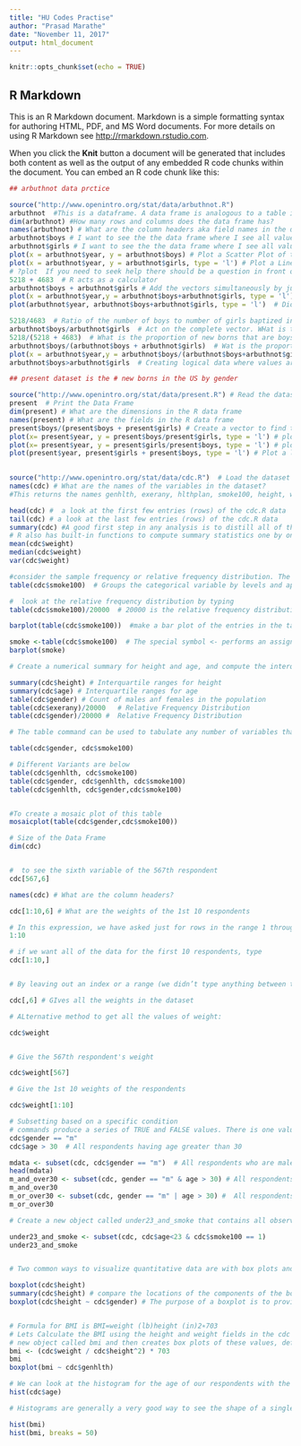 ```yaml
---
title: "HU Codes Practise"
author: "Prasad Marathe"
date: "November 11, 2017"
output: html_document
---
```


```r
knitr::opts_chunk$set(echo = TRUE)
```

## R Markdown

This is an R Markdown document. Markdown is a simple formatting syntax for authoring HTML, PDF, and MS Word documents. For more details on using R Markdown see <http://rmarkdown.rstudio.com>.

When you click the **Knit** button a document will be generated that includes both content as well as the output of any embedded R code chunks within the document. You can embed an R code chunk like this:

```r

## arbuthnot data prctice

source("http://www.openintro.org/stat/data/arbuthnot.R")
arbuthnot  #This is a dataframe. A data frame is analogous to a table in SQL or speadsheet with rows and columns
dim(arbuthnot) #How many rows and columns does the data frame has?
names(arbuthnot) # What are the column headers aka field names in the data frame
arbuthnot$boys # I want to see the the data frame where I see all values of # boys that were baptized. This is a vector which has a set of values, They are not structured in a table
arbuthnot$girls # I want to see the the data frame where I see all values of # girls that were baptized. This is a vector which has a set of values They are not structured in a table
plot(x = arbuthnot$year, y = arbuthnot$boys) # Plot a Scatter Plot of the boys with X-axis being Year and Y axis being COunt of boys
plot(x = arbuthnot$year, y = arbuthnot$girls, type = 'l') # Plot a Line Chart to show the trend of #girls baptized by year
# ?plot  If you need to seek help there should be a question in front of the function
5218 + 4683  # R acts as a calculator
arbuthnot$boys + arbuthnot$girls # Add the vectors simultaneously by just adding the vectors. The new vector represents sum of the vectors 
plot(x = arbuthnot$year,y = arbuthnot$boys+arbuthnot$girls, type = 'l')  # How many girls & boys were baptized per year?
plot(arbuthnot$year, arbuthnot$boys+arbuthnot$girls, type = 'l')  # Did not mention x and y as the default 1st variable is year and default 2nd variable is y

5218/4683  # Ratio of the number of boys to number of girls baptized in 1629
arbuthnot$boys/arbuthnot$girls  # Act on the complete vector. WHat is the ratio of # boys to girls for all years 
5218/(5218 + 4683)  # What is the proportion of new borns that are boys
arbuthnot$boys/(arbuthnot$boys + arbuthnot$girls)  # Wat is the proportions of new borns that are boys for all the years
plot(x = arbuthnot$year,y = arbuthnot$boys/(arbuthnot$boys+arbuthnot$girls), type = 'l') # What is the proportion of new borns that are boys in a line chart
arbuthnot$boys>arbuthnot$girls  # Creating logical data where values are TRUE or FALSE. Comparing 2 numerical values
```


```r
## present dataset is the # new borns in the US by gender

source("http://www.openintro.org/stat/data/present.R") # Read the dataset on the web in R
present  # Print the Data Frame
dim(present) # What are the dimensions in the R data frame
names(present) # What are the fields in the R data frame
present$boys/(present$boys + present$girls) # Create a vector to find the propotion of new borns that are boys 
plot(x= present$year, y = present$boys/present$girls, type = 'l') # plot a line chart of ratio of boys to girls. Whats the insight?
plot(x= present$year, y = present$girls/present$boys, type = 'l') # plot a line chart of ratio of girls to boys Whats the insight?
plot(present$year, present$girls + present$boys, type = 'l') # Plot a line chart of the totla number of new borns in the US by year
 
```


```r
source("http://www.openintro.org/stat/data/cdc.R")  # Load the dataset into the R Workspace
names(cdc) # What are the names of the variables in the dataset?
#This returns the names genhlth, exerany, hlthplan, smoke100, height, weight, wtdesire, age, and gender. Each one of these variables corresponds to a question that was asked in the survey. For example, for genhlth, respondents were asked to evaluate their general health, responding either excellent, very good, good, fair or poor. The exerany variable indicates whether the respondent exercised in the past month (1) or did not (0). Likewise, hlthplan indicates whether the respondent had some form of health coverage (1) or did not (0). The smoke100 variable indicates whether the respondent had smoked at least 100 cigarettes in her lifetime. The other variables record the respondent’s height in inches,  weight in pounds as well as their desired weight, wtdesire, age in years, and gender.

head(cdc) #  a look at the first few entries (rows) of the cdc.R data
tail(cdc) # a look at the last few entries (rows) of the cdc.R data
summary(cdc) #A good first step in any analysis is to distill all of that information into a few summary statistics and graphics. As a simple example, the function summary returns a numerical summary: minimum, first quartile, median, mean, second quartile, and maximum.
# R also has built-in functions to compute summary statistics one by one. For instance, to calculate the mean, median, and variance of weight
mean(cdc$weight)
median(cdc$weight)
var(cdc$weight)

#consider the sample frequency or relative frequency distribution. The function table does this for you by counting the number of times each kind of response was given. For example, to see the number of people who have smoked 100 cigarettes in their lifetime
table(cdc$smoke100)  # Groups the categorical variable by levels and applies a summary function of count. similar to select smoke100,count(*) from cdc.R group by 1

#  look at the relative frequency distribution by typing
table(cdc$smoke100)/20000  # 20000 is the relative frequency distribution

barplot(table(cdc$smoke100))  #make a bar plot of the entries in the table by putting the table inside the barplot command. This is a nested R statement which is an important concept.

smoke <-table(cdc$smoke100)  # The special symbol <- performs an assignment, taking the output of one line of code and saving it into an object in your workspace.
barplot(smoke)

# Create a numerical summary for height and age, and compute the interquartile range for each. Compute the relative frequency distribution for gender and exerany. How many males are in the sample? What proportion of the sample reports being in excellent health?

summary(cdc$height) # Interquartile ranges for height
summary(cdc$age) # Interquartile ranges for age
table(cdc$gender) # Count of males anf females in the population
table(cdc$exerany)/20000   # Relative Frequency Distribution
table(cdc$gender)/20000 #  Relative Frequency Distribution

# The table command can be used to tabulate any number of variables that you provide. For example, to examine which participants have smoked across each gender, we could use the following.

table(cdc$gender, cdc$smoke100)

# Different Variants are below
table(cdc$genhlth, cdc$smoke100)
table(cdc$gender, cdc$genhlth, cdc$smoke100)
table(cdc$genhlth, cdc$gender,cdc$smoke100)


#To create a mosaic plot of this table
mosaicplot(table(cdc$gender,cdc$smoke100))

# Size of the Data Frame
dim(cdc)


#  to see the sixth variable of the 567th respondent
cdc[567,6]

names(cdc) # What are the column headers?

cdc[1:10,6] # What are the weights of the 1st 10 respondents

# In this expression, we have asked just for rows in the range 1 through 10. R uses the : to create a range of values, so 1:10 expands to 1, 2, 3, 4, 5, 6, 7, 8, 9, 10. You can see this by entering following
1:10

# if we want all of the data for the first 10 respondents, type
cdc[1:10,]


# By leaving out an index or a range (we didn’t type anything between the comma and the square bracket), we get all the columns. When starting out in R, this is a bit counterintuitive. As a rule, we omit the column number to see all columns in a data frame. Similarly, if we leave out an index or range for the rows, we would access all the observations, not just the 567th, or rows 1 through 10. Try the following to see the weights for all 20,000 respondents fly by on your screen

cdc[,6] # GIves all the weights in the dataset

# ALternative method to get all the values of weight:

cdc$weight


# Give the 567th respondent's weight

cdc$weight[567]

# Give the 1st 10 weights of the respondents

cdc$weight[1:10]

# Subsetting based on a specific condition
# commands produce a series of TRUE and FALSE values. There is one value for each respondent, where TRUE indicates that the person was male (via the first command) or older than 30 (second command).
cdc$gender == "m"
cdc$age > 30  # All respondents having age greater than 30

mdata <- subset(cdc, cdc$gender == "m")  # All respondents who are males
head(mdata)
m_and_over30 <- subset(cdc, gender == "m" & age > 30) # All respondents who are males and greater than 30 years of age
m_and_over30 
m_or_over30 <- subset(cdc, gender == "m" | age > 30) #  All respondents who are males OR greater than 30 years of age
m_or_over30

# Create a new object called under23_and_smoke that contains all observations of respondents under the age of 23 that have smoked 100 cigarettes in their lifetime. 

under23_and_smoke <- subset(cdc, cdc$age<23 & cdc$smoke100 == 1)
under23_and_smoke


# Two common ways to visualize quantitative data are with box plots and histograms. We can construct a box plot for a single variable with the following command

boxplot(cdc$height)
summary(cdc$height) # compare the locations of the components of the box by examining the summary statistics.
boxplot(cdc$height ~ cdc$gender) # The purpose of a boxplot is to provide a thumbnail sketch of a variable for the purpose of comparing across several categories. So we can, for example, compare the heights of men and women using the ~ sign in the boxplot function


# Formula for BMI is BMI=weight (lb)height (in)2∗703
# Lets Calculate the BMI using the height and weight fields in the cdc dataset
# new object called bmi and then creates box plots of these values, defining groups by the variable  cdc$genhlth.
bmi <- (cdc$weight / cdc$height^2) * 703
bmi
boxplot(bmi ~ cdc$genhlth) 

# We can look at the histogram for the age of our respondents with the following command
hist(cdc$age)

# Histograms are generally a very good way to see the shape of a single distribution, but that shape can change depending on how the data is split between the different bins. You can control the number of bins by adding an argument to the command. In the next two lines, we first make a default histogram of bmi and then one with 50 breaks.

hist(bmi)
hist(bmi, breaks = 50)






```
